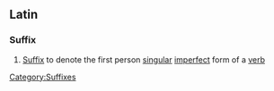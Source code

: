 ==Latin==
===Suffix===
# [[Suffix]] to denote the first person [[singular]] [[imperfect]] form of a [[verb]]
[[Category:Suffixes]]